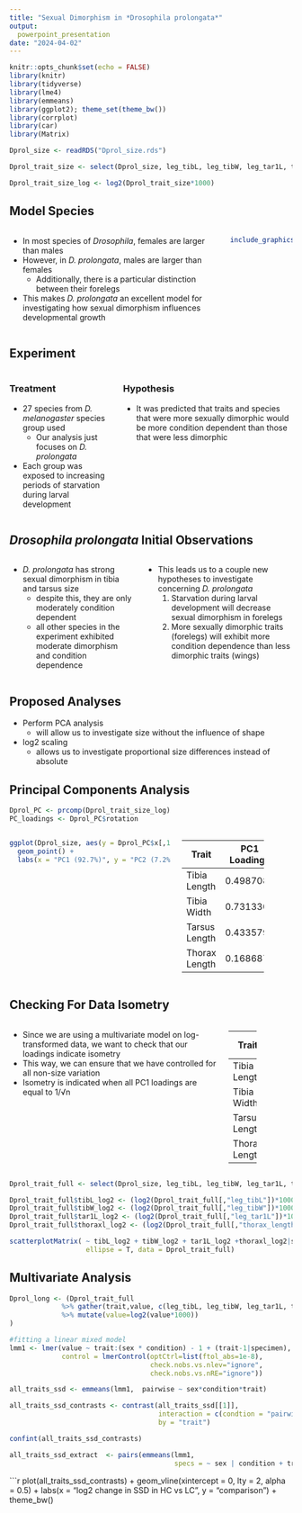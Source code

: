 ```yaml
---
title: "Sexual Dimorphism in *Drosophila prolongata*"
output: 
  powerpoint_presentation
date: "2024-04-02"
---
```



```r
knitr::opts_chunk$set(echo = FALSE)
library(knitr)
library(tidyverse)
library(lme4)
library(emmeans)
library(ggplot2); theme_set(theme_bw())
library(corrplot)
library(car)
library(Matrix)

Dprol_size <- readRDS("Dprol_size.rds")

Dprol_trait_size <- select(Dprol_size, leg_tibL, leg_tibW, leg_tar1L, thorax_length_mm) 

Dprol_trait_size_log <- log2(Dprol_trait_size*1000)
```

## Model Species

:::::::::::::: {.columns}
::: {.column}
- In most species of *Drosophila*, females are larger than males
- However, in *D. prolongata*, males are larger than females
  - Additionally, there is a particular distinction between their forelegs
- This makes *D. prolongata* an excellent model for investigating how sexual dimorphism influences developmental growth
:::
::: {.column}
```r

include_graphics("prolongata.PNG")

```
:::
::::::::::::::

## Experiment
:::::::::::::: {.columns}
::: {.column}
### Treatment
- 27 species from *D. melanogaster* species group used
  - Our analysis just focuses on *D. prolongata*
- Each group was exposed to increasing periods of starvation during larval development

:::
::: {.column}
### Hypothesis
- It was predicted that traits and species that were more sexually dimorphic would be more condition dependent than those that were less dimorphic
:::
::::::::::::::


## *Drosophila prolongata* Initial Observations
:::::::::::::: {.columns}
::: {.column}
- *D. prolongata* has strong sexual dimorphism in tibia and tarsus size
  - despite this, they are only moderately condition dependent
  - all other species in the experiment exhibited moderate dimorphism and condition dependence
:::
::: {.column}
- This leads us to a couple new hypotheses to investigate concerning *D. prolongata*
  1. Starvation during larval development will decrease sexual dimorphism in forelegs
  2. More sexually dimorphic traits (forelegs) will exhibit more condition dependence than less dimorphic traits (wings) 
:::
::::::::::::::

## Proposed Analyses
- Perform PCA analysis
  - will allow us to investigate size without the influence of shape
- log2 scaling
  - allows us to investigate proportional size differences instead of absolute

## Principal Components Analysis
```r
Dprol_PC <- prcomp(Dprol_trait_size_log)
PC_loadings <- Dprol_PC$rotation
```

:::::::::::::: {.columns}
::: {.column}
```r
ggplot(Dprol_size, aes(y = Dprol_PC$x[,1], x = Dprol_PC$x[,2], col = sex)) +
  geom_point() +
  labs(x = "PC1 (92.7%)", y = "PC2 (7.2%)")
```
:::
::: {.column}
+---------------+---------------+--------------------+
| Trait         | PC1 Loadings  | PC2 Loadings       |
+===============+===============+====================+
| Tibia Length  | 0.4987080     | -0.03130124        |
+---------------+---------------+--------------------+
| Tibia Width   | 0.7313304     | 0.41634811         |
+---------------+---------------+--------------------+
| Tarsus Length | 0.4335791     | -0.33812703        |
+---------------+---------------+--------------------+
| Thorax Length | 0.1686874     | -0.84341247        |
+---------------+---------------+--------------------+
:::
::::::::::::::

## Checking For Data Isometry
:::::::::::::: {.columns}
::: {.column}
- Since we are using a multivariate model on log-transformed data, we want to check that our loadings indicate isometry
- This way, we can ensure that we have controlled for all non-size variation
- Isometry is indicated when all PC1 loadings are equal to 1/√n
:::
::: {.column}
+---------------+---------------+
| Trait         | PC1 Loadings  |
+===============+===============+
| Tibia Length  | 0.4987080     |
+---------------+---------------+
| Tibia Width   | 0.7313304     |
+---------------+---------------+
| Tarsus Length | 0.4335791     |
+---------------+---------------+
| Thorax Length | 0.1686874     |
+---------------+---------------+
:::
::::::::::::::

```r
Dprol_trait_full <- select(Dprol_size, leg_tibL, leg_tibW, leg_tar1L, thorax_length_mm, species_full, cohort, sex, specimen, condition) 

Dprol_trait_full$tibL_log2 <- (log2(Dprol_trait_full[,"leg_tibL"])*1000)
Dprol_trait_full$tibW_log2 <- (log2(Dprol_trait_full[,"leg_tibW"])*1000)
Dprol_trait_full$tar1L_log2 <- (log2(Dprol_trait_full[,"leg_tar1L"])*1000)
Dprol_trait_full$thoraxl_log2 <- (log2(Dprol_trait_full[,"thorax_length_mm"])*1000)
```

```r
scatterplotMatrix( ~ tibL_log2 + tibW_log2 + tar1L_log2 +thoraxl_log2|sex, 
                   ellipse = T, data = Dprol_trait_full)
```

## Multivariate Analysis
```r

Dprol_long <- (Dprol_trait_full 
             %>% gather(trait,value, c(leg_tibL, leg_tibW, leg_tar1L, thorax_length_mm))
             %>% mutate(value=log2(value*1000))
)

#fitting a linear mixed model 
lmm1 <- lmer(value ~ trait:(sex * condition) - 1 + (trait-1|specimen), data = Dprol_long, 
             control = lmerControl(optCtrl=list(ftol_abs=1e-8),
                                   check.nobs.vs.nlev="ignore",
                                   check.nobs.vs.nRE="ignore"))

all_traits_ssd <- emmeans(lmm1,  pairwise ~ sex*condition*trait)

all_traits_ssd_contrasts <- contrast(all_traits_ssd[[1]], 
                                     interaction = c(condtion = "pairwise", sex = "pairwise"),
                                     by = "trait")

confint(all_traits_ssd_contrasts)

all_traits_ssd_extract  <- pairs(emmeans(lmm1, 
                                         specs = ~ sex | condition + trait), simple = "sex", by = "trait")
```

```r

plot(all_traits_ssd_contrasts) + 
  geom_vline(xintercept = 0, lty = 2, alpha = 0.5) + 
  labs(x = "log2 change in SSD in HC vs LC", y = "comparison") +
  theme_bw()